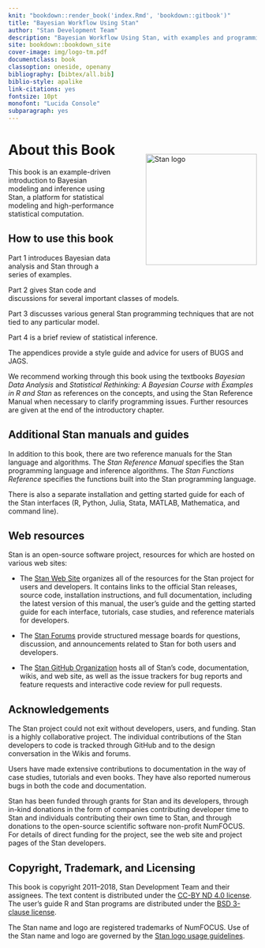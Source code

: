 ```yaml
---
knit: "bookdown::render_book('index.Rmd', 'bookdown::gitbook')"
title: "Bayesian Workflow Using Stan"
author: "Stan Development Team"
description: "Bayesian Workflow Using Stan, with examples and programming techniques."
site: bookdown::bookdown_site
cover-image: img/logo-tm.pdf
documentclass: book
classoption: oneside, openany
bibliography: [bibtex/all.bib]
biblio-style: apalike
link-citations: yes
fontsize: 10pt
monofont: "Lucida Console"
subparagraph: yes
---
```


# About this Book {-}

<img style="float:right; margin: -2em 0em 4em 4em" src="img/logo-tm.png" width="225" alt="Stan logo" />

This book is an example-driven introduction to Bayesian modeling and inference using Stan, a platform for statistical modeling and high-performance
statistical computation.



## How to use this book {-}

Part 1 introduces Bayesian data analysis and Stan through a series of
examples.

Part 2 gives Stan code and discussions for several important classes
of models.

Part 3 discusses various general Stan programming techniques that are
not tied to any particular model.

Part 4 is a brief review of statistical inference.

The appendices provide a style guide and advice for users of BUGS and JAGS.

We recommend working through this book using the textbooks _Bayesian
Data Analysis_ and _Statistical Rethinking: A Bayesian Course with
Examples in R and Stan_ as references on the concepts, and using the
Stan Reference Manual when necessary to clarify programming issues.
Further resources are given at the end of the introductory chapter.

## Additional Stan manuals and guides {-}

In addition to this book, there are two reference manuals for
the Stan language and algorithms.  The *Stan Reference Manual*
specifies the Stan programming language and inference algorithms. The
*Stan Functions Reference* specifies the functions built into the Stan
programming language.

There is also a separate installation and getting started guide for
each of the Stan interfaces (R, Python, Julia, Stata, MATLAB, 
Mathematica, and command line).

## Web resources {-}

Stan is an open-source software project, resources for which are
hosted on various web sites:

* The [Stan Web Site](http://mc-stan.org/) organizes all of the resources
for the Stan project for users and developers.  It contains links to
the official Stan releases, source code, installation instructions,
and full documentation, including the latest version of this manual,
the user's guide and the getting started guide for each interface,
tutorials, case studies, and reference materials for developers.

* The [Stan Forums](http://discourse.mc-stan.org) provide structured
message boards for questions, discussion, and announcements related to
Stan for both users and developers.

* The [Stan GitHub Organization](https://github.com/stan-dev) hosts all
of Stan's code, documentation, wikis, and web site, as well as the
issue trackers for bug reports and feature requests and interactive
code review for pull requests.

## Acknowledgements {-}

The Stan project could not exit without developers, users, and
funding.  Stan is a highly collaborative project.  The individual
contributions of the Stan developers to code is tracked through GitHub
and to the design conversation in the Wikis and forums.

Users have made extensive contributions to documentation in the way
of case studies, tutorials and even books.  They have also reported
numerous bugs in both the code and documentation.

Stan has been funded through grants for Stan and its developers,
through in-kind donations in the form of companies contributing
developer time to Stan and individuals contributing their own time to
Stan, and through donations to the open-source scientific software
non-profit NumFOCUS.  For details of direct funding for the project,
see the web site and project pages of the Stan developers.


## Copyright, Trademark, and Licensing {-}

This book is copyright 2011--2018, Stan Development Team and their
assignees.  The text content is distributed under the [CC-BY ND 4.0
license](https://creativecommons.org/licenses/by-nd/4.0/legalcode).
The user's guide R and Stan programs are distributed under the [BSD
3-clause license](https://opensource.org/licenses/BSD-3-Clause).

The Stan name and logo are registered trademarks of NumFOCUS.  Use of
the Stan name and logo are governed by the [Stan logo usage
guidelines](http://mc-stan.org/about/logo/).
